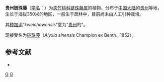 {{Speciesbox
| genus = Alyxia
| species = kweichowensis
| authority = [[蒋英_(植物学家)|Tsiang]] et P. T. Li, 1973
}}

'''贵州链珠藤'''（[[学名|学名]]：{{lang|la|''Alyxia kweichowensis''}}）为[[夹竹桃科|夹竹桃科]][[链珠藤属|链珠藤属]]的植物。分布于[[中国大陆|中国大陆]]的[[贵州|贵州]]等地，生长于海拔350米的地区，一般生于疏林中，目前尚未由人工引种栽培。

其[[种加词|种加词]]“''kweichowensis''”意为“[[贵州|贵州]]的”。

现接受名为[[链珠藤|链珠藤]]（''Alyxia sinensis'' Champion ex Benth., 1852）。

== 参考文献 ==
<div class="references-small">
* {{cite web| url =http://www.bioinfo.cn/db05/KmzwSpecies.php?action=view&id=30448| title =贵州链珠藤| work =《中国高等植物数据库全库》| publisher =中国科学院微生物研究所| author =昆明植物研究所| accessdate =2009-02-26| deadurl =yes| archiveurl =https://web.archive.org/web/20160305001409/http://www.bioinfo.cn/db05/KmzwSpecies.php?action=view&id=30448| archivedate =2016-03-05}}
</div>
{{Taxonbar|from=Q15232802}}

[[Category:念珠藤属|G]]
[[Category:1973年描述的植物|G]]


{{植物小作品}}